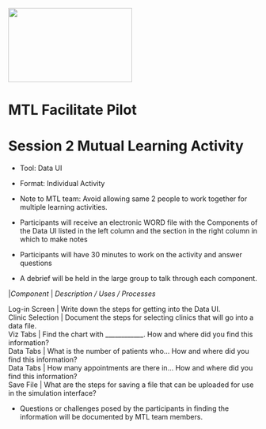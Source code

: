<img src = "https://github.com/lzim/teampsd/blob/teampsd_style/mtl_logo/mtl_facilitate_sq_sm.png"
     height = "150" width = "250">  

# MTL Facilitate Pilot
# Session 2 Mutual Learning Activity  
+ Tool: Data UI  
+ Format: Individual Activity  
+ Note to MTL team: Avoid allowing same 2 people to work together for multiple learning activities.  

* Participants will receive an electronic WORD file with the Components of the Data UI listed in the left column and the section in the right column in which to make notes
* Participants will have 30 minutes to work on the activity and answer questions
* A debrief will be held in the large group to talk through each component.

|*Component* 		| *Description / Uses / Processes*  

| Log-in Screen	| Write down the steps for getting into the Data UI. 
| Clinic Selection  | Document the steps for selecting clinics that will go into a data file.  
| Viz Tabs  | Find the chart with ____________. How and where did you find this information? 
| Data Tabs  | What is the number of patients who... How and where did you find this information?  
| Data Tabs  | How many appointments are there in... How and where did you find this information?  
| Save File  | What are the steps for saving a file that can be uploaded for use in the simulation interface?  

* Questions or challenges posed by the participants in finding the information will be documented by MTL team members.
